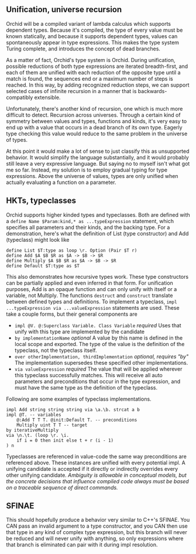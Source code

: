 ## Unification, universe recursion

Orchid will be a compiled variant of lambda calculus which supports dependent types. Because it's compiled, the type of every value must be known statically, and because it supports dependent types, values can spontaneously appear in type expressions. This makes the type system Turing complete, and introduces the concept of dead branches.

As a matter of fact, Orchid's type system is Orchid. During unification, possible reductions of both type expressions are iterated breadth-first, and each of them are unified with each reduction of the opposite type until a match is found, the sequences end or a maximum number of steps is reached. In this way, by adding recognized reduction steps, we can support selected cases of infinite recursion in a manner that is backwards-compatibly extensible.

Unfortunately, there's another kind of recursion, one which is much more difficult to detect. Recursion across universes. Through a certain kind of symmetry between values and types, functions and kinds, it's very easy to end up with a value that occurs in a dead branch of its own type. Eagerly type checking this value would reduce to the same problem in the universe of types.

At this point it would make a lot of sense to just classify this as unsupported behavior. It would simplify the language substantially, and it would probably still leave a very expressive language. But saying no to myself isn't what got me so far. Instead, my solution is to employ gradual typing for type expressions. Above the universe of values, types are only unified when actually evaluating a function on a parameter.

## HKTs, typeclasses

Orchid supports higher kinded types and typeclasses. Both are defined with a `define Name $Param:kind,* as ...typeExpression` statement, which specifies all parameters and their kinds, and the backing type. For a demonstration, here's what the definition of List (type constructor) and Add (typeclass) might look like

```orchid
define List $T:type as loop \r. Option (Pair $T r)
define Add $A $B $R as $A -> $B -> $R
define Multiply $A $B $R as $A -> $B -> $R
define Default $T:type as $T
```

This also demonstrates how recursive types work. These type constructors can be partially applied and even inferred in that form. For unification purposes, Add is an opaque function and can only unify with itself or a variable, not Multiply. The functions `destruct` and `construct` translate between defined types and definitions. To implement a typeclass, `impl ...typeExpression via ...valueExpression` statements are used. These take a couple forms, but their general components are

- `impl @V. @:Superclass Variable. Class Variable` _required_ Uses that unify with this type are implemented by the candidate
- `by implementationName` _optional_ A value by this name is defined in the local scope and exported. The type of the value is the definition of the typeclass, not the typeclass itself.
- `over otherImplementation, thirdImplementation` _optional, requires "by"_ The implementation supersedes these specified other implementations.
- `via valueExpression` _required_ The value that will be applied wherever this typeclass successfully matches. This will receive all auto parameters and preconditions that occur in the type expression, and must have the same type as the definition of the typeclass.

Following are some examples of typeclass implementations.

```orchid
impl Add string string string via \a.\b. strcat a b
impl @T. -- variables
	@:Add T T T. @init:Default T. -- preconditions
	Multiply uint T T -- target
by iterativeMultiply
via \n.\t. (loop \r. \i.
	if i = 0 then init else t + r (i - 1)
) n
```

Typeclasses are referenced in value-code the same way preconditions are referenced above. These instances are unified with every potential impl. A unifying candidate is accepted if it directly or indirectly overrides every other unifying candidate. _Ambiguity is allowable in conceptual models, but the concrete decisions that influence compiled code always must be based on a traceable sequence of direct commands._

## SFINAE

This should hopefully produce a behavior very similar to C++'s SFINAE. You CAN pass an invalid argument to a type constructor, and you CAN then use that type in any kind of complex type expression, but this branch will never be reduced and will never unify with anything, so only expressions where that branch is eliminated can pair with it during impl resolution.